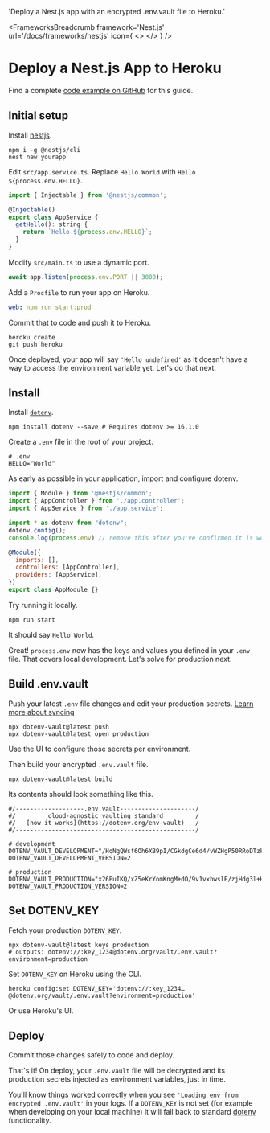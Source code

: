
  'Deploy a Nest.js app with an encrypted .env.vault file to Heroku.'

<FrameworksBreadcrumb framework='Nest.js' url='/docs/frameworks/nestjs' icon={
  <>
    <NestIcon className="h-9 w-9 text-[#E0234E]"/>
    <HerokuIcon className="h-9 w-9 text-[#430098]"/>
  </>
} />
# Deploy a Nest.js App to Heroku
<GuideHeading lead={description} />

<Note>
  Find a complete <a href="https://github.com/dotenv-org/examples/tree/master/nestjs/heroku">code example on GitHub</a> for this guide.
</Note>

## Initial setup

Install [nestjs](https://github.com/nestjs/nest).

```
npm i -g @nestjs/cli
nest new yourapp
```

Edit `src/app.service.ts`. Replace `Hello World` with `Hello ${process.env.HELLO}`.

```js {{ title: 'src/app.service.ts' }}
import { Injectable } from '@nestjs/common';

@Injectable()
export class AppService {
  getHello(): string {
    return `Hello ${process.env.HELLO}`;
  }
}
```

Modify `src/main.ts` to use a dynamic port.

```js {{ title: 'src/main.ts' }}
await app.listen(process.env.PORT || 3000);
```

Add a `Procfile` to run your app on Heroku.

```yaml {{ title: 'Procfile' }}
web: npm run start:prod
```

Commit that to code and push it to Heroku.

```shell
heroku create
git push heroku
```

<ScreenshotBrowser url="/assets/img/docs/hello-undefined.png" www="yourapp.herokuapp.com" />

Once deployed, your app will say `'Hello undefined'` as it doesn't have a way to access the environment variable yet. Let's do that next.

## Install 

Install [`dotenv`](https://github.com/motdotla/dotenv).

```shell
npm install dotenv --save # Requires dotenv >= 16.1.0
```

Create a `.env` file in the root of your project.

```shell {{ title: '.env' }}
# .env
HELLO="World"
```

As early as possible in your application, import and configure dotenv.

```js {{ title: 'src/app.module.ts' }}
import { Module } from '@nestjs/common';
import { AppController } from './app.controller';
import { AppService } from './app.service';

import * as dotenv from "dotenv";
dotenv.config();
console.log(process.env) // remove this after you've confirmed it is working

@Module({
  imports: [],
  controllers: [AppController],
  providers: [AppService],
})
export class AppModule {}
```

Try running it locally.

```shell
npm run start
```

It should say `Hello World`.

<ScreenshotBrowser url='/assets/img/docs/nextjs-hello-world.png' />

Great! `process.env` now has the keys and values you defined in your `.env` file. That covers local development. Let's solve for production next.

## Build .env.vault

Push your latest `.env` file changes and edit your production secrets. [Learn more about syncing](/docs/tutorials/sync)

```shell
npx dotenv-vault@latest push
npx dotenv-vault@latest open production
```

Use the UI to configure those secrets per environment.

<ScreenshotBrowser url="/assets/img/docs/edit-production-value.gif" www="www.dotenv.org" />

Then build your encrypted `.env.vault` file.

```shell
npx dotenv-vault@latest build
```

Its contents should look something like this.

```shell {{ title: '.env.vault' }}
#/-------------------.env.vault---------------------/
#/         cloud-agnostic vaulting standard         /
#/   [how it works](https://dotenv.org/env-vault)   /
#/--------------------------------------------------/

# development
DOTENV_VAULT_DEVELOPMENT="/HqNgQWsf6Oh6XB9pI/CGkdgCe6d4/vWZHgP50RRoDTzkzPQk/xOaQs="
DOTENV_VAULT_DEVELOPMENT_VERSION=2

# production
DOTENV_VAULT_PRODUCTION="x26PuIKQ/xZ5eKrYomKngM+dO/9v1vxhwslE/zjHdg3l+H6q6PheB5GVDVIbZg=="
DOTENV_VAULT_PRODUCTION_VERSION=2
```

## Set DOTENV_KEY

Fetch your production `DOTENV_KEY`.

```shell
npx dotenv-vault@latest keys production
# outputs: dotenv://:key_1234@dotenv.org/vault/.env.vault?environment=production
```

Set `DOTENV_KEY` on Heroku using the CLI.

```shell
heroku config:set DOTENV_KEY='dotenv://:key_1234…@dotenv.org/vault/.env.vault?environment=production'
```

Or use Heroku's UI.

<ScreenshotBrowser url="/assets/img/docs/heroku-config-vars.png" www="www.heroku.com" />

## Deploy

Commit those changes safely to code and deploy.

That's it! On deploy, your `.env.vault` file will be decrypted and its production secrets injected as environment variables‚ just in time.

<ScreenshotBrowser url='/assets/img/docs/hello-production.png' www='yourapp.herokuapp.com' />

You'll know things worked correctly when you see `'Loading env from encrypted .env.vault'` in your logs. If a `DOTENV_KEY` is not set (for example when developing on your local machine) it will fall back to standard [dotenv](https://github.com/motdotla/dotenv) functionality.

<ScreenshotBrowser url="/assets/img/docs/heroku-logs-vault.png" www="heroku logs --tail" />

<WellDone/>

